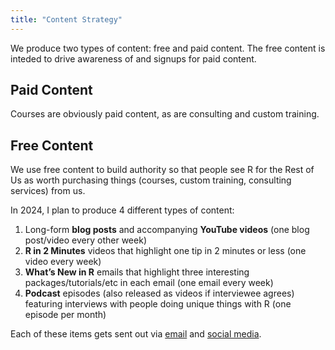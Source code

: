 ```yaml
---
title: "Content Strategy"
---
```


We produce two types of content: free and paid content. The free content is inteded to drive awareness of and signups for paid content. 

## Paid Content

Courses are obviously paid content, as are consulting and custom training.

## Free Content

We use free content to build authority so that people see R for the Rest of Us as worth purchasing things (courses, custom training, consulting services) from us.

In 2024, I plan to produce 4 different types of content:

1. Long-form **blog posts** and accompanying **YouTube videos** (one blog post/video every other week)
2. **R in 2 Minutes** videos that highlight one tip in 2 minutes or less (one video every week)
3. **What's New in R** emails that highlight three interesting packages/tutorials/etc in each email (one email every week)
4. **Podcast** episodes (also released as videos if interviewee agrees) featuring interviews with people doing unique things with R (one episode per month)

Each of these items gets sent out via [email](email-marketing.html) and [social media](social-media.html).

